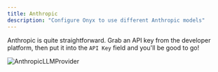 ```yaml
---
title: Anthropic
description: "Configure Onyx to use different Anthropic models"
---
```


Anthropic is quite straightforward. Grab an API key from the developer platform, then put it into the `API Key` field
and you'll be good to go!

![AnthropicLLMProvider](/assets/images/gen_ai/AnthropicLLMProvider.png)
